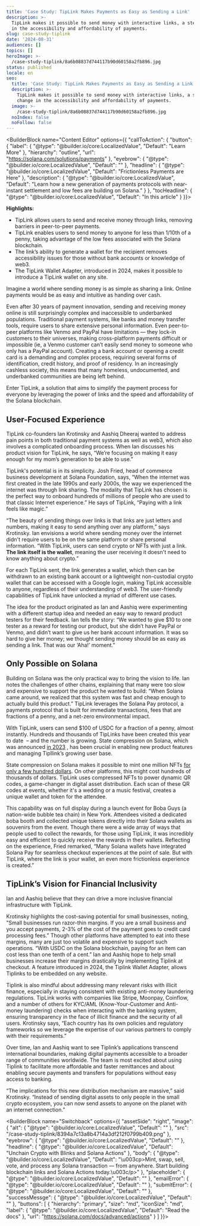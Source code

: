 ```yaml
---
title: 'Case Study: TipLink Makes Payments as Easy as Sending a Link'
description: >-
  TipLink makes it possible to send money with interactive links, a step change
  in the accessibility and affordability of payments.
slug: case-study-tiplink
date: '2024-08-31'
audiences: []
topics: []
heroImage: >-
  /case-study-tiplink/8a6b08837d744117b90d60158a2fb896.jpg
status: published
locale: en
seo:
  title: 'Case Study: TipLink Makes Payments as Easy as Sending a Link'
  description: >-
    TipLink makes it possible to send money with interactive links, a step
    change in the accessibility and affordability of payments.
  image: >-
    /case-study-tiplink/8a6b08837d744117b90d60158a2fb896.jpg
  noIndex: false
  noFollow: false
---
```


<BuilderBlock name="Content Editor" options={{
  "callToAction": {
    "button": {
      "label": {
        "@type": "@builder.io/core:LocalizedValue",
        "Default": "Learn More"
      },
      "hierarchy": "outline",
      "url": "https://solana.com/solutions/payments"
    },
    "eyebrow": {
      "@type": "@builder.io/core:LocalizedValue",
      "Default": ""
    },
    "headline": {
      "@type": "@builder.io/core:LocalizedValue",
      "Default": "Frictionless Payments are Here"
    },
    "description": {
      "@type": "@builder.io/core:LocalizedValue",
      "Default": "Learn how a new generation of payments protocols with near-instant settlement and low fees are building on Solana."
    }
  },
  "tocHeadline": {
    "@type": "@builder.io/core:LocalizedValue",
    "Default": "In this article"
  }
}}>

</BuilderBlock>

**Highlights:**

-   TipLink allows users to send and receive money through links, removing barriers in peer-to-peer payments. 
-   TipLink enables users to send money to anyone for less than 1/10th of a penny, taking advantage of the low fees associated with the Solana blockchain. 
-   The link’s ability to generate a wallet for the recipient removes accessibility issues for those without bank accounts or knowledge of web3. 
-   The TipLink Wallet Adapter, introduced in 2024, makes it possible to introduce a TipLink wallet on any site.

Imagine a world where sending money is as simple as sharing a link. Online payments would be as easy and intuitive as handing over cash.

Even after 30 years of payment innovation, sending and receiving money online is still surprisingly complex and inaccessible to underbanked populations. Traditional payment systems, like banks and money transfer tools, require users to share extensive personal information. Even peer-to-peer platforms like Venmo and PayPal have limitations — they lock-in customers to their universes, making cross-platform payments difficult or impossible (ie, a Venmo customer can’t easily send money to someone who only has a PayPal account). Creating a bank account or opening a credit card is a demanding and complex process, requiring several forms of identification, credit history, and proof of residency. In an increasingly cashless society, this means that many homeless, undocumented, and underbanked communities are being left behind. 

Enter TipLink, a solution that aims to simplify the payment process for everyone by leveraging the power of links and the speed and affordability of the Solana blockchain.

## User-Focused Experience

TipLink co-founders Ian Krotinsky and Aashiq Dheeraj wanted to address pain points in both traditional payment systems as well as web3, which also involves a complicated onboarding process. When Ian discusses his product vision for TipLink, he says, “We’re focusing on making it easy enough for my mom’s generation to be able to use.”

TipLink's potential is in its simplicity. Josh Fried, head of commerce business development at Solana Foundation, says, “When the internet was first created in the late 1990s and early 2000s, the way we experienced the internet was through link sharing. The modality that TipLink has chosen is the perfect way to onboard hundreds of millions of people who are used to that classic Internet experience.” He says of TipLink, “Paying with a link feels like magic.”

“The beauty of sending things over links is that links are just letters and numbers, making it easy to send anything over any platform,” says Krotinsky. Ian envisions a world where sending money over the internet didn't require users to be on the same platform or share personal information. “With TipLink, users can send crypto or NFTs with just a link. **The link itself is the wallet**, meaning the user receiving it doesn't need to know anything about crypto.” 

For each TipLink sent, the link generates a wallet, which then can be withdrawn to an existing bank account or a lightweight non-custodial crypto wallet that can be accessed with a Google login, making TipLink accessible to anyone, regardless of their understanding of web3. The user-friendly capabilities of TipLink have unlocked a myriad of different use cases.

The idea for the product originated as Ian and Aashiq were experimenting with a different startup idea and needed an easy way to reward product testers for their feedback. Ian tells the story: “We wanted to give $10 to one tester as a reward for testing our product, but she didn’t have PayPal or Venmo, and didn’t want to give us her bank account information. It was so hard to give her money; we thought sending money should be as easy as sending a link. That was our ‘Aha!’ moment.”

## Only Possible on Solana

Building on Solana was the only practical way to bring the vision to life. Ian notes the challenges of other chains, explaining that many were too slow and expensive to support the product he wanted to build: “When Solana came around, we realized that this system was fast and cheap enough to actually build this product.” TipLink leverages the Solana Pay protocol, a payments protocol that is built for immediate transactions, fees that are fractions of a penny, and a net-zero environmental impact. 

With TipLink, users can send $100 of USDC for a fraction of a penny, almost instantly. Hundreds and thousands of TipLinks have been created this year to date  – and the number is growing. State compression on Solana, which was announced [in 2023](https://solana.com/news/state-compression-compressed-nfts-solana) , has been crucial in enabling new product features and managing Tipllink’s growing user base.

State compression on Solana makes it possible to mint one million NFTs [for only a few hundred dollars](https://solana.com/news/state-compression-update-december-2023). On other platforms, this might cost hundreds of thousands of dollars. TipLink uses compressed NFTs to power dynamic QR codes, a game-changer in digital asset distribution. Each scan of these QR codes at events, whether it's a wedding or a music festival, creates a unique wallet and token for the attendee. 

This capability was on full display during a launch event for Boba Guys (a nation-wide bubble tea chain) in New York. Attendees visited a dedicated boba booth and collected unique tokens directly into their Solana wallets as souvenirs from the event. Though there were a wide array of ways that people used to collect the rewards, for those using TipLink, it was incredibly easy and efficient to quickly receive the rewards in their wallets. Reflecting on the experience, Fried remarked, “Many Solana wallets have integrated Solana Pay for seamless checkout experiences at the point of sale. But with TipLink, where the link is your wallet, an even more frictionless experience is created.”

## TipLink’s Vision for Financial Inclusivity

Ian and Aashiq believe that they can drive a more inclusive financial infrastructure with TipLink. 

Krotinsky highlights the cost-saving potential for small businesses, noting, "Small businesses run razor-thin margins. If you are a small business and you accept payments, 2-3% of the cost of the payment goes to credit card processing fees.” Though other platforms have attempted to eat into these margins, many are just too volatile and expensive to support such operations. “With USDC on the Solana blockchain, paying for an item can cost less than one tenth of a cent.” Ian and Aashiq hope to help small businesses increase their margins drastically by implementing Tiplink at checkout. A feature introduced in 2024, the Tiplink Wallet Adapter, allows Tiplinks to be embedded on any website.


<div data-theme="dark">
  <Tweet id="1800552077673807946" />
</div>


Tiplink is also mindful about addressing many relevant risks with illicit finance, especially in staying consistent with existing anti-money laundering regulations. TipLink works with companies like Stripe, Moonpay, Coinflow, and a number of others for KYC/AML (Know-Your-Customer and Anti-money laundering) checks when interacting with the banking system, ensuring transparency in the face of illicit finance and the security of all users. Krotinsky says, “Each country has its own policies and regulatory frameworks so we leverage the expertise of our various partners to comply with their requirements.”

Over time, Ian and Aashiq want to see Tiplink’s applications transcend international boundaries, making digital payments accessible to a broader range of communities worldwide. The team is most excited about using Tiplink to facilitate more affordable and faster remittances and about enabling secure payments and transfers for populations without easy access to banking. 

“The implications for this new distribution mechanism are massive,” said Krotinsky. “Instead of sending digital assets to only people in the small crypto ecosystem, you can now send assets to anyone on the planet with an internet connection.”

<BuilderBlock name="Switchback" options={{
  "assetSide": "right",
  "image": {
    "alt": {
      "@type": "@builder.io/core:LocalizedValue",
      "Default": ""
    },
    "src": "/case-study-tiplink/8394a7c13a8b4714a3df212f0799b409.png"
  },
  "eyebrow": {
    "@type": "@builder.io/core:LocalizedValue",
    "Default": ""
  },
  "headline": {
    "@type": "@builder.io/core:LocalizedValue",
    "Default": "Unchain Crypto with Blinks and Solana Actions"
  },
  "body": {
    "@type": "@builder.io/core:LocalizedValue",
    "Default": "\u003cp>Mint, swap, sell, vote, and process any Solana transaction — from anywhere. Start building blockchain links and Solana Actions today.\u003c/p>"
  },
  "placeholder": {
    "@type": "@builder.io/core:LocalizedValue",
    "Default": ""
  },
  "emailError": {
    "@type": "@builder.io/core:LocalizedValue",
    "Default": ""
  },
  "submitError": {
    "@type": "@builder.io/core:LocalizedValue",
    "Default": ""
  },
  "successMessge": {
    "@type": "@builder.io/core:LocalizedValue",
    "Default": ""
  },
  "buttons": [
    {
      "hierarchy": "primary",
      "size": "md",
      "iconSize": "md",
      "label": {
        "@type": "@builder.io/core:LocalizedValue",
        "Default": "Read the docs"
      },
      "url": "https://solana.com/docs/advanced/actions"
    }
  ]
}}>

</BuilderBlock>

